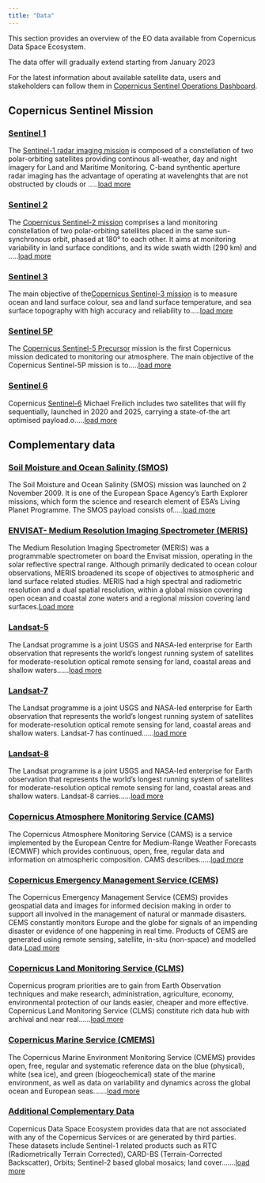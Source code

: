 ```yaml
---
title: "Data"
---
```


This section provides an overview of the EO data available from Copernicus Data Space Ecosystem.

The data offer will gradually extend starting from January 2023 

For the latest information about available satellite data, users and stakeholders can follow them in [Copernicus Sentinel Operations Dashboard](Data/Dashboard.qmd).  

## Copernicus Sentinel Mission
### [Sentinel 1](/Data/Sentinel1.qmd)

The [Sentinel-1 radar imaging mission](https://sentinels.copernicus.eu/web/sentinel/missions/sentinel-1){target="_blank"} is composed of a constellation of two polar-orbiting satellites providing continous all-weather, day and night imagery for Land and Maritime Monitoring. C-band synthentic aperture radar imaging has the advantage of operating at wavelenghts that are not obstructed by clouds or .....[load more](/Data/Sentinel1.qmd)

### [Sentinel 2](/Data/Sentinel2.qmd) 

The [Copernicus Sentinel-2 mission](https://sentinels.copernicus.eu/web/sentinel/missions/sentinel-2){target="_blank"} comprises a land monitoring constellation of two polar-orbiting satellites placed in the same sun-synchronous orbit, phased at 180° to each other. It aims at monitoring variability in land surface conditions, and its wide swath width (290 km) and .....[load more](/Data/Sentinel2.qmd) 

### [Sentinel 3](/Data/Sentinel3.qmd)

The main objective of the[Copernicus Sentinel-3 mission](https://sentinels.copernicus.eu/web/sentinel/missions/sentinel-3){target="_blank"} is to measure ocean and land surface colour, sea and land surface temperature, and sea surface topography with high accuracy and reliability to.....[load more](/Data/Sentinel3.qmd)

### [Sentinel 5P](/Data/Sentinel5P.qmd)

The [Copernicus Sentinel-5 Precursor](https://sentinels.copernicus.eu/web/sentinel/missions/sentinel-5p){target="_blank"} mission is the first Copernicus mission dedicated to monitoring our atmosphere. The main objective of the Copernicus Sentinel-5P mission is to.....[load more](/Data/Sentinel5P.qmd)

### [Sentinel 6](/Data/Sentinel6.qmd)

Copernicus [Sentinel-6](https://sentinels.copernicus.eu/ca/web/sentinel/missions/sentinel-6/overview){target="_blank"} Michael Freilich includes two satellites that will fly sequentially, launched in 2020 and 2025, carrying a state-of-the art optimised payload.o.....[load more](/Data/Sentinel6.qmd)


## Complementary data
### [Soil Moisture and Ocean Salinity (SMOS)](/Data/SMOS.qmd)

The Soil Moisture and Ocean Salinity (SMOS) mission was launched on 2 November 2009. It is one of the European Space Agency's Earth Explorer missions, which form the science and research element of ESA’s Living Planet Programme. The SMOS payload consists of.....[load more](/Data/SMOS.qmd)

### [ENVISAT- Medium Resolution Imaging Spectrometer (MERIS)](/Data/MERIS.qmd) 

The Medium Resolution Imaging Spectrometer (MERIS) was a programmable spectrometer on board the Envisat mission, operating in the solar reflective spectral range. Although primarily dedicated to ocean colour observations, MERIS broadened its scope of objectives to atmospheric and land surface related studies. MERIS had a high spectral and radiometric resolution and a dual spatial resolution, within a global mission covering open ocean and coastal zone waters and a regional mission covering land surfaces.[Load more](/Data/MERIS.qmd)

### [Landsat-5](/Data/Landsat5.qmd)

The Landsat programme is a joint USGS and NASA-led enterprise for Earth observation that represents the world's longest running system of satellites for moderate-resolution optical remote sensing for land, coastal areas and shallow waters......[load more](/Data/Landsat5.qmd)

### [Landsat-7](/Data/Landsat7.qmd)

The Landsat programme is a joint USGS and NASA-led enterprise for Earth observation that represents the world's longest running system of satellites for moderate-resolution optical remote sensing for land, coastal areas and shallow waters. Landsat-7 has continued......[load more](/Data/Landsat7.qmd)

### [Landsat-8](/Data/Landsat8.qmd)

The Landsat programme is a joint USGS and NASA-led enterprise for Earth observation that represents the world's longest running system of satellites for moderate-resolution optical remote sensing for land, coastal areas and shallow waters. Landsat-8 carries......[load more](/Data/Landsat8.qmd)

### [Copernicus Atmosphere Monitoring Service (CAMS)](/Data/CAMS.qmd)

The Copernicus Atmosphere Monitoring Service (CAMS) is a service implemented by the European Centre for Medium-Range Weather Forecasts (ECMWF) which provides continuous, open, free, regular data and information on atmospheric composition. CAMS describes......[load more](/Data/CAMS.qmd)

### [Copernicus Emergency Management Service (CEMS)](/Data/CEMS.qmd)

The Copernicus Emergency Management Service (CEMS) provides geospatial data and images for informed decision making in order to support all involved in the management of natural or manmade disasters. CEMS constantly monitors Europe and the globe for signals of an impending disaster or evidence of one happening in real time. Products of CEMS are generated using remote sensing, satellite, in-situ (non-space) and modelled data.[Load more](/Data/CEMS.qmd)

### [Copernicus Land Monitoring Service (CLMS)](/Data/CLMS.qmd)

Copernicus program priorities are to gain from Earth Observation techniques and make research, administration, agriculture, economy, environmental protection of our lands easier, cheaper and more effective. Copernicus Land Monitoring Service (CLMS) constitute rich data hub with archival and near real......[load more](/Data/CLMS.qmd)

### [Copernicus Marine Service (CMEMS)](/Data/CMEMS.qmd)

The Copernicus Marine Environment Monitoring Service (CMEMS) provides open, free, regular and systematic reference data on the blue (physical), white (sea ice), and green (biogeochemical) state of the marine environment, as well as data on variability and dynamics across the global ocean and European seas.......[load more](/Data/CMEMS.qmd)

### [Additional Complementary Data](/Data/Additional.qmd)

Copernicus Data Space Ecosystem provides data that are not associated with any of the Copernicus Services or are generated by third parties. These datasets include Sentinel-1 related products such as RTC (Radiometrically Terrain Corrected), CARD-BS (Terrain-Corrected Backscatter), Orbits; Sentinel-2 based global mosaics; land cover.......[load more](/Data/Additional.qmd)

<!---
 ### [VHR Commercial Data](/Data/VHR.qmd)
 
Commercial data give users access to a wide range of very high-resolution satellite data. Diversified
sources of archival or new products ordered according to customer's tasks, provide the possibility
to choose an appropriate product for every project where VHR imaging is crucial. Depending on
the source, VHR imagery varies by product type - it can be optical or radar data.[Load more](/Data/VHR.qmd) 
--->
 

<!-- <span style="opacity:0.30">
Cloudless Mosaic

Copernicus Contributing Mission 

## Sentinel engineering data

Copernicus DEM 

Mapzen DEM 

SRTM GL1 


## Sentinel auxiliary data


CAMS 

CEMS

CLMS

CMEMS 


## Copernicus contributing missions
---

## Complementary Open data
---
## Commercial data -->
</style>